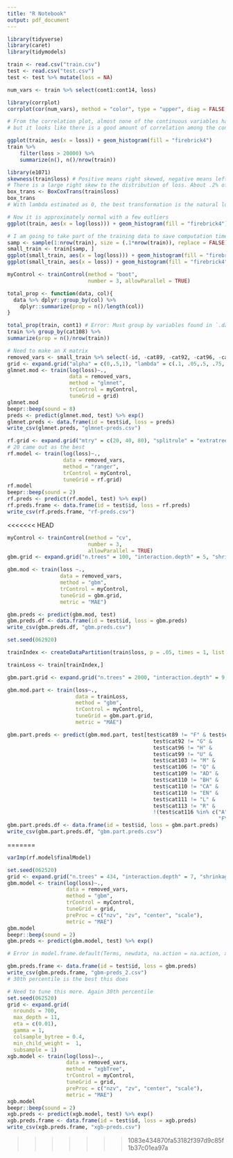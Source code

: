 ```yaml
---
title: "R Notebook"
output: pdf_document
---
```


```r
library(tidyverse)
library(caret)
library(tidymodels)

train <- read.csv("train.csv")
test <- read.csv("test.csv")
test <- test %>% mutate(loss = NA)
```

```r
num_vars <- train %>% select(cont1:cont14, loss)

library(corrplot)
corrplot(cor(num_vars), method = "color", type = "upper", diag = FALSE, addCoef.col = "black", number.digits = 2)

# From the correlation plot, almost none of the continuous variables have a strong correlation with the loss,
# but it looks like there is a good amount of correlation among the continuous variables. Multicolinearity may be a problem with these
```

```r
ggplot(train, aes(x = loss)) + geom_histogram(fill = "firebrick4")
train %>%
    filter(loss > 20000) %>%
    summarize(n(), n()/nrow(train))

library(e1071)
skewness(train$loss) # Positive means right skewed, negative means left skewed
# There is a large right skew to the distribution of loss. About .2% of the observations have a loss greater than 20000
box_trans <- BoxCoxTrans(train$loss)
box_trans
# With lambda estimated as 0, the best transformation is the natural log of loss

# Now it is approximately normal with a few outliers
ggplot(train, aes(x = log(loss))) + geom_histogram(fill = "firebrick4")
```


```r
# I am going to take part of the training data to save computation time
samp <- sample(1:nrow(train), size = (.1*nrow(train)), replace = FALSE)
small_train <- train[samp, ]
ggplot(small_train, aes(x = log(loss))) + geom_histogram(fill = "firebrick4")
ggplot(small_train, aes(x = loss)) + geom_histogram(fill = "firebrick4")
```

```r
myControl <- trainControl(method = "boot",
                          number = 3, allowParallel = TRUE)

total_prop <- function(data, col){
  data %>% dplyr::group_by(col) %>% 
    dplyr::summarize(prop = n()/length(col))
}

total_prop(train, cont1) # Error: Must group by variables found in `.data`. * Column `col` is not found.
train %>% group_by(cat108) %>%
summarize(prop = n()/nrow(train))

# Need to make an X matrix
removed_vars <- small_train %>% select(-id, -cat89, -cat92, -cat96, -cat99, -cat103, -cat106, -cat109, -cat110, -cat111, -cat113, -cat115, -cat116, -cat114, -cat112)
grid <- expand.grid("alpha" = c(0,.5,1), "lambda" = c(.1, .05,.5, .75, .0001))
glmnet.mod <- train(log(loss)~., 
                    data = removed_vars,
                    method = "glmnet",
                    trControl = myControl,
                    tuneGrid = grid)
glmnet.mod
beepr::beep(sound = 8)
preds <- predict(glmnet.mod, test) %>% exp()
glmnet.preds <- data.frame(id = test$id, loss = preds)
write_csv(glmnet.preds, "glmnet-preds.csv")
```

```r
rf.grid <- expand.grid("mtry" = c(20, 40, 80), "splitrule" = "extratrees", "min.node.size" = 1)
# 20 came out as the best
rf.model <- train(log(loss)~.,
                  data = removed_vars,
                  method = "ranger",
                  trControl = myControl,
                  tuneGrid = rf.grid)
rf.model
beepr::beep(sound = 2)
rf.preds <- predict(rf.model, test) %>% exp()
rf.preds.frame <- data.frame(id = test$id, loss = rf.preds)
write_csv(rf.preds.frame, "rf-preds.csv")
```

<<<<<<< HEAD

```r
myControl <- trainControl(method = "cv", 
                          number = 3,
                          allowParallel = TRUE)
gbm.grid <- expand.grid("n.trees" = 100, "interaction.depth" = 5, "shrinkage" = c(0.01,0.1), "n.minobsinnode" = 0)

gbm.mod <- train(loss ~.,
                 data = removed_vars,
                 method = "gbm",
                 trControl = myControl,
                 tuneGrid = gbm.grid,
                 metric = "MAE")

gbm.preds <- predict(gbm.mod, test)
gbm.preds.df <- data.frame(id = test$id, loss = gbm.preds)
write_csv(gbm.preds.df, "gbm.preds.csv")

```

```r
set.seed(062920)

trainIndex <- createDataPartition(train$loss, p = .05, times = 1, list = FALSE)

trainLoss <- train[trainIndex,]

gbm.part.grid <- expand.grid("n.trees" = 2000, "interaction.depth" = 9, "shrinkage" = .01, "n.minobsinnode" = 0)

gbm.mod.part <- train(loss~.,
                      data = trainLoss,
                      method = "gbm",
                      trControl = myControl,
                      tuneGrid = gbm.part.grid,
                      metric = "MAE")

gbm.part.preds <- predict(gbm.mod.part, test[test$cat89 != "F" & test$cat92 != "E" &
                                               test$cat92 != "G" &
                                               test$cat96 != "H" &
                                               test$cat99 != "U" &
                                               test$cat103 != "M" &
                                               test$cat106 != "Q" &
                                               test$cat109 != "AD" &
                                               test$cat110 != "BH" &
                                               test$cat110 != "CA" &
                                               test$cat110 != "EN" & 
                                               test$cat111 != "L" &
                                               test$cat113 != "R" &
                                               !(test$cat116 %in% c("A", "AI", "AQ", "BE", "BH", "BJ", "BN", "BR", "DB", "EM", "ER", "ET", "EX",
                                                                    "FY", "HS", "IS", "JS", "KO", "LP", "MX", "N")),])
gbm.part.preds.df <- data.frame(id = test$id, loss = gbm.part.preds)
write_csv(gbm.part.preds.df, "gbm.part.preds.csv")

```


=======
```r
varImp(rf.model$finalModel)
```


```r
set.seed(062520)
grid <- expand.grid("n.trees" = 434, "interaction.depth" = 7, "shrinkage" = .05, "n.minobsinnode" = c(2, 5, 10, 20, 40))
gbm.model <- train(log(loss)~.,
                   data = removed_vars,
                   method = "gbm",
                   trControl = myControl,
                   tuneGrid = grid,
                   preProc = c("nzv", "zv", "center", "scale"),
                   metric = "MAE")
gbm.model
beepr::beep(sound = 2)
gbm.preds <- predict(gbm.model, test) %>% exp()

# Error in model.frame.default(Terms, newdata, na.action = na.action, xlev = object$xlevels) : factor cat90 has new levels E, F

gbm.preds.frame <- data.frame(id = test$id, loss = gbm.preds)
write_csv(gbm.preds.frame, "gbm-preds_2.csv")
# 30th percentile is the best this does
```

```r
# Need to tune this more. Again 30th percentile
set.seed(062520)
grid <- expand.grid(
  nrounds = 700, 
  max_depth = 11, 
  eta = c(0.01), 
  gamma = 1, 
  colsample_bytree = 0.4, 
  min_child_weight =  1,
  subsample = 1)
xgb.model <- train(log(loss)~.,
                   data = removed_vars,
                   method = "xgbTree",
                   trControl = myControl,
                   tuneGrid = grid,
                   preProc = c("nzv", "zv", "center", "scale"),
                   metric = "MAE")
xgb.model
beepr::beep(sound = 2)
xgb.preds <- predict(xgb.model, test) %>% exp()
xgb.preds.frame <- data.frame(id = test$id, loss = xgb.preds)
write_csv(xgb.preds.frame, "xgb-preds.csv")
```


>>>>>>> 1083e434870fa53182f397d9c85f1b37c01ea97a
